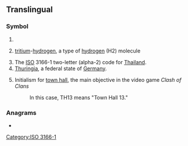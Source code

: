 {{also|th|Th|'th|-th|th'|.th|th-|Appendix:Variations of "th"}}
==Translingual==

===Symbol===
{{head|mul|symbol}}

# {{SI-unit-abb|tera|henry|[[electrical inductance]]}}
# {{lb|mul|chemistry}} [[tritium]]-[[hydrogen]], a type of [[hydrogen]] (H2) molecule
# The [[ISO]] 3166-1 two-letter (alpha-2) code for [[Thailand]].
# [[Thuringia]], a federal state of [[Germany]].
# {{lb|mul|gaming}} Initialism for [[town hall]], the main objective in the video game ''Clash of Clans''
#: In this case, TH13 means "Town Hall 13."

===Anagrams===

* {{l|mul|HT}}

[[Category:ISO 3166-1]]